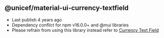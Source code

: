 
<Meta title="Deprecation Notice" />

## @unicef/material-ui-currency-textfield

- Last publish 4 years ago
- Dependency conflict for npm v16.0.0+ and @mui libraries
- Please refrain from using this library instead refer to <a href='/?path=/story/components-inputs-text-field--currency'> Currency Text Field </a>